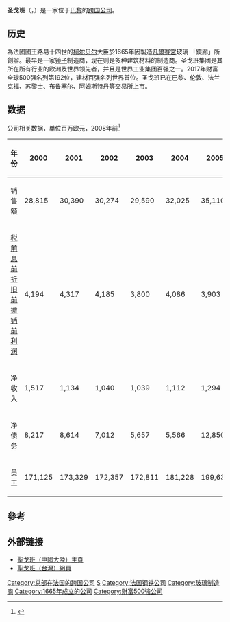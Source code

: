 {{for|名为圣戈班的法国市镇|圣戈班 (埃纳省)}}
{{Infobox company
  |company_name   = 圣戈班集团<br>Compagnie de Saint-Gobain
  |company_logo   = Saint-Gobain logo.svg
  |company_type   = [[上市公司|上市公司]]
  |local_code_name= FR
  |local_code     = 542039532
  |location       = {{FRA}}[[巴黎|巴黎]][[拉德芳斯|拉德芳斯]]
  |area_served    = 全球
  |key_people     = Pierre-André de Chalendar <small>([[董事长|董事长]]和[[首席执行官|首席执行官]])</small>
  |industry       = [[基础建设|基础建设]], [[零售|零售]]
  |products       = 工程材料，镜子，陶瓷，塑料，磨料，打包
 | revenue             = {{increase}} 418亿[[欧元|欧元]] (2018年)<ref name="AR">{{cite web |url=https://www.saint-gobain.com/sites/sgcom.master/files/comptes_conso_31-12-2018_eng.pdf |title=Annual Results 2018 |publisher=Saint-Gobain |access-date=2022-04-10 |archive-date=2019-05-04 |archive-url=https://web.archive.org/web/20190504045814/https://www.saint-gobain.com/sites/sgcom.master/files/comptes_conso_31-12-2018_eng.pdf |dead-url=no }}</ref>
| operating_income    = {{increase}} 31.2亿欧元 (2018年)<ref name="AR"/>
| net_income          = {{decrease}} 4.97亿欧元 (2018年)<ref name="AR"/>
| assets              = {{increase}} 440亿欧元 (2018年)<ref name="AR"/>
| equity              = {{decrease}} 182亿欧元 (2018年)<ref name="AR"/>
| num_employees       = 180,000 (2018)<ref name="AR2010">{{cite web |url=https://www.saint-gobain.com/fr/saint-gobain-en-bref |title=Annual Results 2018 |access-date=2022-04-10 |archive-date=2014-12-08 |archive-url=https://web.archive.org/web/20141208125206/https://www.saint-gobain.com/fr/saint-gobain-en-bref |dead-url=no }}</ref>
| homepage            = [http://www.saint-gobain.com/en www.saint-gobain.com]
| foundation          = {{start date and age|df=yes|1665}}
  |intl           = yes
  }}
'''圣戈班'''（{{lang-fr|Saint-Gobain}}，{{IPA-fr|sɛ̃ ɡɔbɛ̃}}）是一家位于[[巴黎|巴黎]]的[[跨国公司|跨国公司]]。

== 历史 ==
為法國國王路易十四世的[[让-巴蒂斯特·柯尔贝尔|柯尔贝尔]]大臣於1665年因製造[[凡爾賽宮|凡爾賽宮]]玻璃 「鏡廊」所創辦。最早是一家[[镜子|镜子]]制造商，现在则是多种建筑材料的制造商。圣戈班集团是其所在所有行业的欧洲及世界领先者，并且是世界工业集团百强之一。2017年财富全球500强名列第192位，建材百强名列世界首位。圣戈班已在巴黎、伦敦、法兰克福、苏黎士、布鲁塞尔、阿姆斯特丹等交易所上市。

== 数据 ==
公司相关数据，单位百万欧元，2008年前<ref>{{cite web|title=Fiche d'entreprise|publisher=OpesC|url=http://www.opesc.org/fiche-societe/fiche-societe.php?entreprise=SAI|accessdate=2008-01-22|archive-date=2016-03-03|archive-url=https://web.archive.org/web/20160303211336/http://www.opesc.org/fiche-societe/fiche-societe.php?entreprise=SAI|dead-url=no}}</ref>
{| class="wikitable"
|-
! 年份
!    2000
!    2001
!    2002
!    2003
!    2004
!    2005
!    2006
!    2007
|- align=right
| align=center | 销售额
|   28,815
|   30,390
|   30,274
|   29,590
|   32,025
|   35,110
|   41,596
|   43,355
|- align=right
| align=center | [[税前息前折旧前摊销前利润|税前息前折旧前摊销前利润]]
|    4,194
|    4,317
|    4,185
|    3,800
|    4,086
|    3,903
|    5,431
|    5,852
|- align=right
| align=center | 净收入
|     1,517
|     1,134
|     1,040
|     1,039
|     1,112
|     1,294
|     1,637
|     1,898
|- align=right
| align=center | 净债务
|    8,217
|    8,614
|    7,012
|    5,657
|    5,566
|   12,850
|   11,599
|   10,210
|- align=right
| align=center | 员工
|   171,125
|   173,329
|   172,357
|   172,811
|   181,228
|   199,630
|   206,839
|   212,515
|}

==參考==
{{reflist}}

==外部链接==
*[http://www.saint-gobain.com.cn/ 聖戈班（中國大陸）主頁] {{Wayback|url=http://www.saint-gobain.com.cn/ |date=20201130005309 }}<br />
*[https://web.archive.org/web/20120110170154/http://www.plasia-tw.saint-gobain.com/default.aspx 聖戈班（台灣）網頁]

{{CAC 40 companies}}
{{玻璃制造商和品牌}}
{{Authority control}}
[[Category:总部在法国的跨国公司|Category:总部在法国的跨国公司]]
[[Category:法國製造公司|S]]
[[Category:法国钢铁公司|Category:法国钢铁公司]]
[[Category:玻璃制造商|Category:玻璃制造商]]
[[Category:1665年成立的公司|Category:1665年成立的公司]]
[[Category:財富500強公司|Category:財富500強公司]]